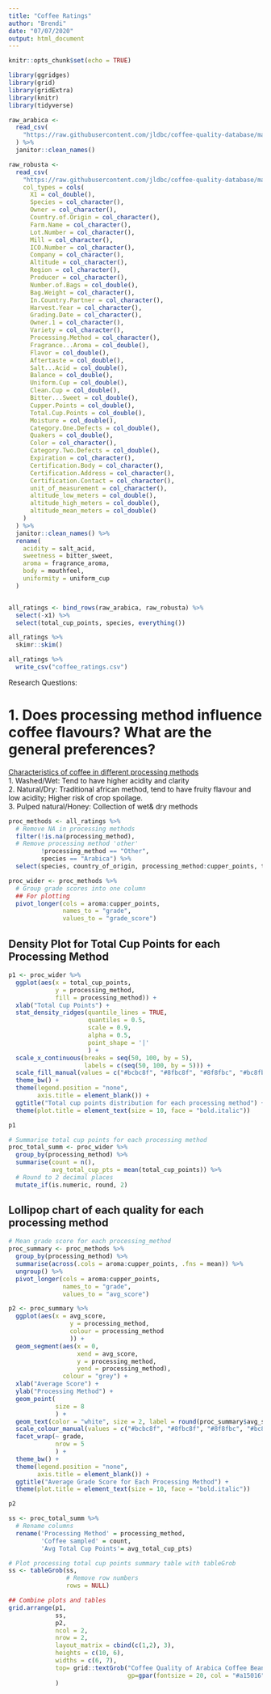 ```yaml
---
title: "Coffee Ratings"
author: "Brendi"
date: "07/07/2020"
output: html_document
---
```


```r
knitr::opts_chunk$set(echo = TRUE)
```

```r
library(ggridges)
library(grid)
library(gridExtra)
library(knitr)
library(tidyverse)
```

```r
raw_arabica <-
  read_csv(
    "https://raw.githubusercontent.com/jldbc/coffee-quality-database/master/data/arabica_data_cleaned.csv"
  ) %>%
  janitor::clean_names()

raw_robusta <-
  read_csv(
    "https://raw.githubusercontent.com/jldbc/coffee-quality-database/master/data/robusta_data_cleaned.csv",
    col_types = cols(
      X1 = col_double(),
      Species = col_character(),
      Owner = col_character(),
      Country.of.Origin = col_character(),
      Farm.Name = col_character(),
      Lot.Number = col_character(),
      Mill = col_character(),
      ICO.Number = col_character(),
      Company = col_character(),
      Altitude = col_character(),
      Region = col_character(),
      Producer = col_character(),
      Number.of.Bags = col_double(),
      Bag.Weight = col_character(),
      In.Country.Partner = col_character(),
      Harvest.Year = col_character(),
      Grading.Date = col_character(),
      Owner.1 = col_character(),
      Variety = col_character(),
      Processing.Method = col_character(),
      Fragrance...Aroma = col_double(),
      Flavor = col_double(),
      Aftertaste = col_double(),
      Salt...Acid = col_double(),
      Balance = col_double(),
      Uniform.Cup = col_double(),
      Clean.Cup = col_double(),
      Bitter...Sweet = col_double(),
      Cupper.Points = col_double(),
      Total.Cup.Points = col_double(),
      Moisture = col_double(),
      Category.One.Defects = col_double(),
      Quakers = col_double(),
      Color = col_character(),
      Category.Two.Defects = col_double(),
      Expiration = col_character(),
      Certification.Body = col_character(),
      Certification.Address = col_character(),
      Certification.Contact = col_character(),
      unit_of_measurement = col_character(),
      altitude_low_meters = col_double(),
      altitude_high_meters = col_double(),
      altitude_mean_meters = col_double()
    )
  ) %>%
  janitor::clean_names() %>%
  rename(
    acidity = salt_acid,
    sweetness = bitter_sweet,
    aroma = fragrance_aroma,
    body = mouthfeel,
    uniformity = uniform_cup
  )


all_ratings <- bind_rows(raw_arabica, raw_robusta) %>%
  select(-x1) %>%
  select(total_cup_points, species, everything())

all_ratings %>%
  skimr::skim()

all_ratings %>%
  write_csv("coffee_ratings.csv")
```

Research Questions:

# 1. Does processing method influence coffee flavours? What are the general preferences?

[Characteristics of coffee in different processing methods](https://capecoffeebeans.co.za/blogs/cape-coffee-blog/77091524-7-factors-that-influence-coffee-flavour)  
1. Washed/Wet: Tend to have higher acidity and clarity  
2. Natural/Dry: Traditional african method, tend to have fruity flavour and low acidity; Higher risk of crop spoilage.  
3. Pulped natural/Honey: Collection of wet& dry methods  

```r
proc_methods <- all_ratings %>%
  # Remove NA in processing methods
  filter(!is.na(processing_method),
  # Remove processing method 'other'
         !processing_method == "Other",
         species == "Arabica") %>%
  select(species, country_of_origin, processing_method:cupper_points, total_cup_points)
```


```r
proc_wider <- proc_methods %>%
  # Group grade scores into one column
  ## For plotting
  pivot_longer(cols = aroma:cupper_points,
               names_to = "grade",
               values_to = "grade_score")
```

## Density Plot for Total Cup Points for each Processing Method

```r
p1 <- proc_wider %>%
  ggplot(aes(x = total_cup_points,
             y = processing_method,
             fill = processing_method)) +
  xlab("Total Cup Points") +
  stat_density_ridges(quantile_lines = TRUE,
                      quantiles = 0.5,
                      scale = 0.9,
                      alpha = 0.5,
                      point_shape = '|'
                      ) +
  scale_x_continuous(breaks = seq(50, 100, by = 5),
                     labels = c(seq(50, 100, by = 5))) +
  scale_fill_manual(values = c("#bcbc8f", "#8fbc8f", "#8f8fbc", "#bc8fbc")) +
  theme_bw() +
  theme(legend.position = "none",
        axis.title = element_blank()) +
  ggtitle("Total cup points distribution for each processing method") +
  theme(plot.title = element_text(size = 10, face = "bold.italic"))

p1
```

```r
# Summarise total cup points for each processing method
proc_total_summ <- proc_wider %>%
  group_by(processing_method) %>%
  summarise(count = n(),
            avg_total_cup_pts = mean(total_cup_points)) %>%
  # Round to 2 decimal places
  mutate_if(is.numeric, round, 2) 
```

## Lollipop chart of each quality for each processing method

```r
# Mean grade score for each processing_method
proc_summary <- proc_methods %>%
  group_by(processing_method) %>%
  summarise(across(.cols = aroma:cupper_points, .fns = mean)) %>%
  ungroup() %>%
  pivot_longer(cols = aroma:cupper_points,
               names_to = "grade",
               values_to = "avg_score")
```

```r
p2 <- proc_summary %>%
  ggplot(aes(x = avg_score, 
                 y = processing_method,
                 colour = processing_method
                 )) +
  geom_segment(aes(x = 0,
                   xend = avg_score,
                   y = processing_method,
                   yend = processing_method),
               colour = "grey") +
  xlab("Average Score") +
  ylab("Processing Method") +
  geom_point(
             size = 8
             ) +
  geom_text(color = "white", size = 2, label = round(proc_summary$avg_score, 2)) +
  scale_colour_manual(values = c("#bcbc8f", "#8fbc8f", "#8f8fbc", "#bc8fbc")) +
  facet_wrap(~ grade,
             nrow = 5
             ) +
  theme_bw() +
  theme(legend.position = "none",
        axis.title = element_blank()) +
  ggtitle("Average Grade Score for Each Processing Method") +
  theme(plot.title = element_text(size = 10, face = "bold.italic"))

p2
```

```r
ss <- proc_total_summ %>%
  # Rename columns
  rename('Processing Method' = processing_method,
         'Coffee sampled' = count,
         'Avg Total Cup Points'= avg_total_cup_pts)

# Plot processing total cup points summary table with tableGrob
ss <- tableGrob(ss, 
                # Remove row numbers
                rows = NULL) 

## Combine plots and tables
grid.arrange(p1,
             ss,
             p2,
             ncol = 2,
             nrow = 2, 
             layout_matrix = cbind(c(1,2), 3), 
             heights = c(10, 6),
             widths = c(6, 7),
             top= grid::textGrob("Coffee Quality of Arabica Coffee Beans Across Four Processing Methods",
                                 gp=gpar(fontsize = 20, col = "#a15016", fontface="bold.italic"))
             )
```